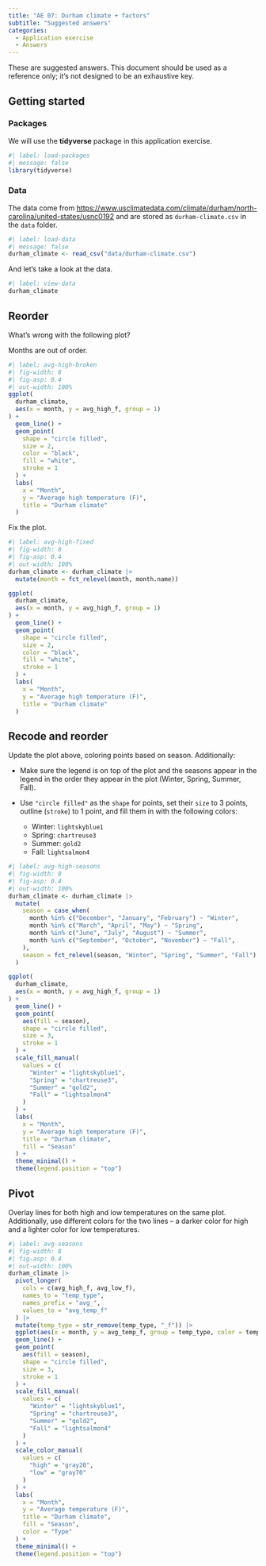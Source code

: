 ```yaml
---
title: "AE 07: Durham climate + factors"
subtitle: "Suggested answers"
categories: 
  - Application exercise
  - Answers
---
```


::: callout-important
These are suggested answers.
This document should be used as a reference only; it's not designed to be an exhaustive key.
:::

## Getting started

### Packages

We will use the **tidyverse** package in this application exercise.

```r
#| label: load-packages
#| message: false
library(tidyverse)
```

### Data

The data come from <https://www.usclimatedata.com/climate/durham/north-carolina/united-states/usnc0192> and are stored as `durham-climate.csv` in the `data` folder.

```r
#| label: load-data
#| message: false
durham_climate <- read_csv("data/durham-climate.csv")
```

And let's take a look at the data.

```r
#| label: view-data
durham_climate
```

## Reorder

What's wrong with the following plot?

Months are out of order.

```r
#| label: avg-high-broken
#| fig-width: 8
#| fig-asp: 0.4
#| out-width: 100%
ggplot(
  durham_climate,
  aes(x = month, y = avg_high_f, group = 1)
) +
  geom_line() +
  geom_point(
    shape = "circle filled",
    size = 2,
    color = "black",
    fill = "white",
    stroke = 1
  ) +
  labs(
    x = "Month",
    y = "Average high temperature (F)",
    title = "Durham climate"
  )
```

Fix the plot.

```r
#| label: avg-high-fixed
#| fig-width: 8
#| fig-asp: 0.4
#| out-width: 100%
durham_climate <- durham_climate |>
  mutate(month = fct_relevel(month, month.name))

ggplot(
  durham_climate,
  aes(x = month, y = avg_high_f, group = 1)
) +
  geom_line() +
  geom_point(
    shape = "circle filled",
    size = 2,
    color = "black",
    fill = "white",
    stroke = 1
  ) +
  labs(
    x = "Month",
    y = "Average high temperature (F)",
    title = "Durham climate"
  )
```

## Recode and reorder

Update the plot above, coloring points based on season.
Additionally:

-   Make sure the legend is on top of the plot and the seasons appear in the legend in the order they appear in the plot (Winter, Spring, Summer, Fall).

-   Use `"circle filled"` as the `shape` for points, set their `size` to 3 points, outline (`stroke`) to 1 point, and fill them in with the following colors:

    -   Winter: `lightskyblue1`
    -   Spring: `chartreuse3`
    -   Summer: `gold2`
    -   Fall: `lightsalmon4`

```r
#| label: avg-high-seasons
#| fig-width: 8
#| fig-asp: 0.4
#| out-width: 100%
durham_climate <- durham_climate |>
  mutate(
    season = case_when(
      month %in% c("December", "January", "February") ~ "Winter",
      month %in% c("March", "April", "May") ~ "Spring",
      month %in% c("June", "July", "August") ~ "Summer",
      month %in% c("September", "October", "November") ~ "Fall",
    ),
    season = fct_relevel(season, "Winter", "Spring", "Summer", "Fall")
  )

ggplot(
  durham_climate,
  aes(x = month, y = avg_high_f, group = 1)
) +
  geom_line() +
  geom_point(
    aes(fill = season),
    shape = "circle filled",
    size = 3,
    stroke = 1
  ) +
  scale_fill_manual(
    values = c(
      "Winter" = "lightskyblue1",
      "Spring" = "chartreuse3",
      "Summer" = "gold2",
      "Fall" = "lightsalmon4"
    )
  ) +
  labs(
    x = "Month",
    y = "Average high temperature (F)",
    title = "Durham climate",
    fill = "Season"
  ) +
  theme_minimal() +
  theme(legend.position = "top")
```

## Pivot

Overlay lines for both high and low temperatures on the same plot.
Additionally, use different colors for the two lines – a darker color for high and a lighter color for low temperatures.

```r
#| label: avg-seasons
#| fig-width: 8
#| fig-asp: 0.4
#| out-width: 100%
durham_climate |>
  pivot_longer(
    cols = c(avg_high_f, avg_low_f),
    names_to = "temp_type",
    names_prefix = "avg_",
    values_to = "avg_temp_f"
  ) |>
  mutate(temp_type = str_remove(temp_type, "_f")) |>
  ggplot(aes(x = month, y = avg_temp_f, group = temp_type, color = temp_type)) +
  geom_line() +
  geom_point(
    aes(fill = season),
    shape = "circle filled",
    size = 3,
    stroke = 1
  ) +
  scale_fill_manual(
    values = c(
      "Winter" = "lightskyblue1",
      "Spring" = "chartreuse3",
      "Summer" = "gold2",
      "Fall" = "lightsalmon4"
    )
  ) +
  scale_color_manual(
    values = c(
      "high" = "gray20",
      "low" = "gray70"
    )
  ) +
  labs(
    x = "Month",
    y = "Average temperature (F)",
    title = "Durham climate",
    fill = "Season",
    color = "Type"
  ) +
  theme_minimal() +
  theme(legend.position = "top")
```
